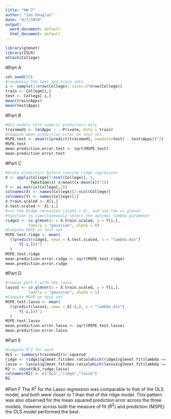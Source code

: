 ```yaml
---
title: "HW 7"
author: "Ian Douglas"
date: "4/7/2019"
output:
  word_document: default
  html_document: default
---
```

```r
library(glmnet)
library(ISLR)
attach(College)
```
#Part A
```r
set.seed(25)
#randomize the test and train sets
i <- sample(1:nrow(College), size=.5*nrow(College))
train <- College[i,]
test <- College[-i,]
mean(train$Apps)
mean(test$Apps)
```
#Part B
```r
#OLS models with numeric predictors only
trainmod1 <- lm(Apps ~ .-Private, data = train)
#Compute mean prediction error on test set
MSPE.test <- mean(((predict(trainmod1, newdata=test) - test$Apps))^2)
MSPE.test
mean.prediction.error.test <- sqrt(MSPE.test)
mean.prediction.error.test
```
#Part C
```r
#Scale predictors before running ridge regression
X <- apply(College[3:ncol(College)], 2, 
           function(x) x/mean((x-mean(x))^2))
Y <- as.matrix(College[,2])
colnames(X) <- names(College)[3:ncol(College)]
colnames(Y) <- names(College)[2]
X.train.scaled <- X[i,]
X.test.scaled <- X[-i,]
#run the Ridge reression (alpha = 0), and use the cv.glmnet
#function to simultaneously select the optimal lambda parameter
ridge1 <- cv.glmnet(x = X.train.scaled, y = Y[i,],
          family = "gaussian", alpha = 0)
#Compute MSPE on test set
MSPE.test.ridge <- mean(
  ((predict(ridge1, newx = X.test.scaled, s = "lambda.min")
    - Y[-i,]))^2
  )
MSPE.test.ridge
mean.prediction.error.ridge <- sqrt(MSPE.test.ridge)
mean.prediction.error.ridge
```
#Part D
```r
#repeat part C with the lasso
lasso1 <- cv.glmnet(x = X.train.scaled, y = Y[i,],
          family = "gaussian", alpha = 1)
#Compute MSPE on test set
MSPE.test.lasso <- mean(
  ((predict(lasso1, newx = X[-i,], s = "lambda.min")
    - Y[-i,]))^2
  )
MSPE.test.lasso
mean.prediction.error.lasso <- sqrt(MSPE.test.lasso)
mean.prediction.error.lasso
```

#Part E
```r
#Compute R^2 for each
OLS <- summary(trainmod1)$r.squared
ridge <- ridge1$glmnet.fit$dev.ratio[which(ridge1$glmnet.fit$lambda == ridge1$lambda.min)]
lasso <- lasso1$glmnet.fit$dev.ratio[which(lasso1$glmnet.fit$lambda == lasso1$lambda.min)]
R2 <- cbind(OLS,ridge,lasso)
colnames(R2) <- c("OLS","ridge","lasso")
R2
```

#Part F
The $R^2$ for the Lasso regression was comparable to that of the OLS model, and both were closer to 1 than that of the ridge model. This pattern was also observed for the mean squared prediction error across the three models, however across both the measure of fit ($R^2$) and prediction (MSPE) the OLS model performed the best.

